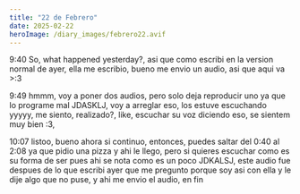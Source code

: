```yaml
---
title: "22 de Febrero"
date: 2025-02-22
heroImage: /diary_images/febrero22.avif
---
```



9:40 So, what happened yesterday?, asi que como escribi en la version normal de ayer, ella me escribio, bueno me envio un audio, asi que aqui va >:3

9:49 hmmm, voy a poner dos audios, pero solo deja reproducir uno ya que lo programe mal JDASKLJ, voy a arreglar eso, los estuve escuchando yyyyy, me siento, realizado?, like, escuchar su voz diciendo eso, se sientem muy bien :3,

10:07 listoo, bueno ahora si continuo, entonces, puedes saltar del 0:40 al 2:08 ya que pidio una pizza y ahi le llego, pero si quieres escuchar como es su forma de ser pues ahi se nota como es un poco JDKALSJ, este audio fue despues de lo que escribi ayer que me pregunto porque soy asi con ella y le dije algo que no puse, y ahi me envio el audio, en fin

<Audio src="/audios/vale2.ogg" />

Ahora, ya tengo menos pensamientos negativos, y lo unico que me hace dudar es, bueno, contexto, mas tarde ya actualice la pagina y esta la seccion donde ella me puede enviar mensajes cuando quiera, asi que eso hizo, y como escuchaste en el audio y tambien en el de ayer, dijo que no queria hablar, pero en el mensaje dijo que estuvo en llamada con unos amigos virtuales por una hora 😭😭, y que no siguo mas porque no tenia ganas de hablar, osea, si no tenias ganas porque estuviste una hora JKDSAJ, y tambien jugó lolcito sola, cosa que tambien haciamos juntos, asi que eso me dolio algo, mas por que te he dicho que uno de mis pensamientos negativos mas fuertes

```
es que nunca voy a ser la primera opcion para alguien
jamas voy a ser en loprimero que piensa alguien al despertarse o dormirse
jamas voy a ser una prioridad
jamas voy a ser al primero al que le escriben cuando abren su celular, etc
```

Y que haya jugado sola y haya preferido hacer llamada con sus amigos antes que a mi, obviamente dolio, ya que para mi es una contradiccion lo que esta diciendo, dice que no quiere hablar, ademas no dijo, "hablarme" (en el audio que puse en el 21), dijo que no queria hablar, osea, en general, yyy bueno, entiendes mi punto. Ademas lo mismo de siempre y las mismas preguntas, sigo sin entender, si amas y quieres a alguien
- ¿por que no querrias estar con esa persona?
- ¿por que preferirias alejarte?
- ¿por que preferirias hablar con otras personas en lugar de con la persona que amas?

but, en parte conozco como es ella, y probablemente es su mecanismo de defensa alejarse y no afrontar las cosas, podria explicarte porque aqui, pero, ya estoy escribiendo demasiado y apenas esta comenzando el dia, asi que en la cita te lo digo, ademas, cada persona es diferente, cada persona expresa su amor de forma distinta, no le puedo pedir que sea como yo, ademas de que yo soy muy ansioso asi que, osea, no quiero decir de que, "no le puedo pedir que sea como yo", suena a que digo que yo soy perfecto, y no, en parte soy asi porque soy muy ansioso, anyways. Ya despues de toooodo eso, me envio un audio diciendo que se iba a dormir :3

<Audio src="/audios/vale3.ogg" />

2:19 Ahora ella me acaba de soltar una bomba a mi ahora JHDASKAS, tenia razon (me imagine 10823012 escenarios), esto es muy dificil, demasiado, quisiera morir, quisiera dejar de vivir ahora mismo, quisiera no seguir existiendo, se que dije que no me iba a rendir y voy a luchar con ella, y voy a hacerlo, pero no se cuanto mas pueda soportarlo, no se cual sea el punto en el que me quiebre y no pueda mas, pero voy a seguir, voy a seguir por ella, ahora con lo que ella me acaba de decir me estoy repleanteando toda mi vida JDKLSAJ, creo que lo que pase y las decisiones que tome van a determinar como sera mi vida, con lo que ella me dijo me respondio todas las dudas, por ejemplo esas 3 preguntas que puse mas arriba JDKASL, necesito hablar contigo ya 😭😭😭😭, esto si es una bomba, pero bueno, voy a esperar al lunes, no se si ponerte el audio, porque tambien dice cosas de mi que no sabes JDKLSA y que verguenza

<Audio src="/audios/vale4.ogg" />

De momento solo voy a escribir hasta aqui, si continuo voy a seguir llorando horas y ahora tengo que servir el almuerzo y salir con mi padre a comprar la comida de la gata y asi, asi que no puedo ahora ponerme a llorar por horas, si me pudieras escribir por whatsapp seria bonito :c, estoy destrozado, tengo miedo de que mis pensamientos negativos me ganen vuelva a intentarlo, se que dije que no lo haria para apoyarla, pero ptm, ya esta bajando mi papa

3:46 bueno, ya estoy otra vez, intente almorzar pero meh, comi muy poco, ya llevo un tiempo pensando sobre esto y, debi haberme suicidado ese dia, nunca debi conocerla, asi hubiera podido hacerlo y dejar de sufrir mas, pero ya no puedo, tengo que seguir luchando por ella y demostrarle que no me voy a rendir jamas, i hate my life, pero tengo aun esperanzas, por lo que dijo se ve que probablemente esta muy traumada con la persona que se enamoro, quizas tiene un bloqueo emocional, quizas tiene miedo a volver a enamorarse, hay muchas cosas, estaba viendo un poco sobre el tema pero tenia que hacer cosas, asi que voy a investigar, pero igual tu eres la que sabe. Ademas, todas las cosas negativas que dice sobre ella, se siente culpable, y por ejemplo, si no se sintiera culpable significaria que ella es asi y que ama de forma diferente, pero como se siente culpable y todo lo que dice, se nota que quiere y se siente mal por no poder, asi que creo que puedo ayudarla, creo que podemos trabajar en eso.

cuando estemos en la cita te voy a decir que le respondi, aunque ella dijo que no le tenia que responder o que la iba a odiar, si le respondi claramente. Volviendo a lo de antes, tengo miedo de que logre ayudarla y que pueda volverse a enamorar y que lo haga, pero no de mi :(, tengo miedo de que en cualquier momento se aburra de mi y no me vuelva a escribir. Ya quiero que se acabe el dia, no aguanto mas :(, quiero dormir y no volver a despertar, quiero acabar con todo
